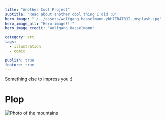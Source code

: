 ```yaml
---
title: "Another Cool Project"
subtitle: "Read about another cool thing I did :D"
hero_image: "./../assets/wolfgang-hasselmann-yhH7ER4T0JI-unsplash.jpg"
hero_image_alt: "Hero image!!!"
hero_image_credit: "Wolfgang Hasselmann"

category: art
tags:
  - illustration
  - comic

publish: true
feature: true
---
```


Something else to impress you :)

# Plop

![Photo of the mountains](./../assets/wolfgang-hasselmann-m77rQjaVRkk-unsplash.jpg)